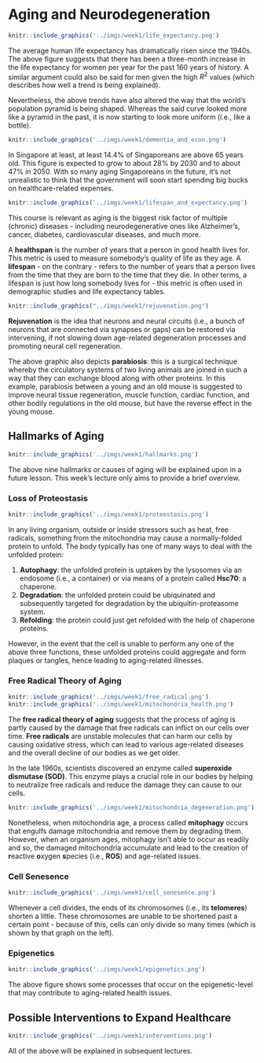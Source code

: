 # Aging and Neurodegeneration

```r
knitr::include_graphics('../imgs/week1/life_expectancy.png')
```

The average human life expectancy has dramatically risen since the 1940s. The above figure suggests that there has been a three-month increase in the life expectancy for women per year for the past 160 years of history. A similar argument could also be said for men given the high $R^2$ values (which describes how well a trend is being explained).

Nevertheless, the above trends have also altered the way that the world's population pyramid is being shaped. Whereas the said curve looked more like a pyramid in the past, it is now starting to look more uniform (i.e., like a bottle).

```r
knitr::include_graphics('../imgs/week1/dementia_and_econ.png')
```

In Singapore at least, at least 14.4% of Singaporeans are above 65 years old. This figure is expected to grow to about 28% by 2030 and to about 47% in 2050. With so many aging Singaporeans in the future, it's not unrealistic to think that the government will soon start spending big bucks on healthcare-related expenses.

```r
knitr::include_graphics('../imgs/week1/lifespan_and_expectancy.png')
```

This course is relevant as aging is the biggest risk factor of multiple (chronic) diseases - including neurodegenerative ones like Alzheimer's, cancer, diabetes, cardiovascular diseases, and much more.

A **healthspan** is the number of years that a person in good health lives for. This metric is used to measure somebody's quality of life as they age. A **lifespan** - on the contrary - refers to the number of years that a person lives from the time that they are born to the time that they die. In other terms, a lifespan is just how long somebody lives for - this metric is often used in demographic studies and life expectancy tables.

```r
knitr::include_graphics("../imgs/week1/rejuvenation.png")
```

**Rejuvenation** is the idea that neurons and neural circuits (i.e., a bunch of neurons that are connected via synapses or gaps) can be restored via intervening, if not slowing down age-related degeneration processes and promoting neural cell regeneration.

The above graphic also depicts **parabiosis**: this is a surgical technique whereby the circulatory systems of two living animals are joined in such a way that they can exchange blood along with other proteins. In this example, parabiosis between a young and an old mouse is suggested to improve neural tissue regeneration, muscle function, cardiac function, and other bodily regulations in the old mouse, but have the reverse effect in the young mouse.

## Hallmarks of Aging

```r
knitr::include_graphics('../imgs/week1/hallmarks.png')
```

The above nine hallmarks or causes of aging will be explained upon in a future lesson. This week's lecture only aims to provide a brief overview.

### Loss of Proteostasis

```r
knitr::include_graphics('../imgs/week1/proteostasis.png')
```

In any living organism, outside or inside stressors such as heat, free radicals, something from the mitochondria may cause a normally-folded protein to unfold. The body typically has one of many ways to deal with the unfolded protein:

1.  **Autophagy**: the unfolded protein is uptaken by the lysosomes via an endosome (i.e., a container) or via means of a protein called **Hsc70**: a chaperone.
2.  **Degradation**: the unfolded protein could be ubiquinated and subsequently targeted for degradation by the ubiquitin-proteasome system.
3.  **Refolding**: the protein could just get refolded with the help of chaperone proteins.

However, in the event that the cell is unable to perform any one of the above three functions, these unfolded proteins could aggregate and form plaques or tangles, hence leading to aging-related illnesses.

### Free Radical Theory of Aging

```r
knitr::include_graphics('../imgs/week1/free_radical.png')
knitr::include_graphics('../imgs/week1/mitochondria_health.png')
```

The **free radical theory of aging** suggests that the process of aging is partly caused by the damage that free radicals can inflict on our cells over time. **Free radicals** are unstable molecules that can harm our cells by causing oxidative stress, which can lead to various age-related diseases and the overall decline of our bodies as we get older.

In the late 1960s, scientists discovered an enzyme called **superoxide dismutase (SOD)**. This enzyme plays a crucial role in our bodies by helping to neutralize free radicals and reduce the damage they can cause to our cells.

```r
knitr::include_graphics('../imgs/week1/mitochondria_degeneration.png')
```

Nonetheless, when mitochondria age, a process called **mitophagy** occurs that engulfs damage mitochondria and remove them by degrading them. However, when an organism ages, mitophagy isn't able to occur as readily and so, the damaged mitochondria accumulate and lead to the creation of **r**eactive **o**xygen **s**pecies (i.e., **ROS**) and age-related issues.

### Cell Senesence

```r
knitr::include_graphics('../imgs/week1/cell_senesence.png')
```

Whenever a cell divides, the ends of its chromosomes (i.e., its **telomeres**) shorten a little. These chromosomes are unable to be shortened past a certain point - because of this, cells can only divide so many times (which is shown by that graph on the left).

### Epigenetics

```r
knitr::include_graphics('../imgs/week1/epigenetics.png')
```

The above figure shows some processes that occur on the epigenetic-level that may contribute to aging-related health issues.

## Possible Interventions to Expand Healthcare

```r
knitr::include_graphics('../imgs/week1/interventions.png')
```

All of the above will be explained in subsequent lectures.
